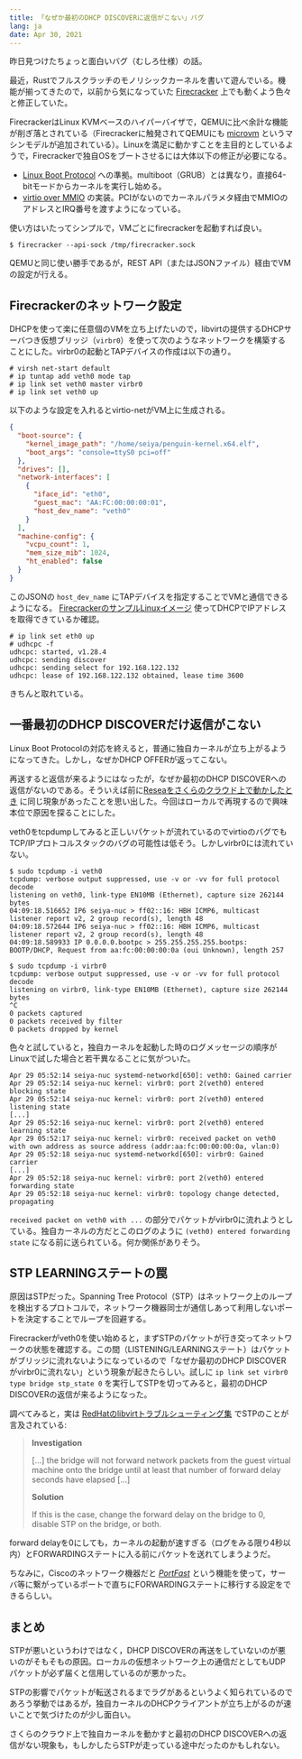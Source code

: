```yaml
---
title: 「なぜか最初のDHCP DISCOVERに返信がこない」バグ
lang: ja
date: Apr 30, 2021
---
```


昨日見つけたちょっと面白いバグ（むしろ仕様）の話。

最近，Rustでフルスクラッチのモノリシックカーネルを書いて遊んでいる。機能が揃ってきたので，以前から気になっていた [Firecracker](https://firecracker-microvm.github.io/) 上でも動くよう色々と修正していた。

FirecrackerはLinux KVMベースのハイパーバイザで，QEMUに比べ余計な機能が削ぎ落とされている（Firecrackerに触発されてQEMUにも [microvm](https://github.com/bonzini/qemu/blob/master/docs/microvm.rst) というマシンモデルが追加されている）。Linuxを満足に動かすことを主目的としているようで，Firecrackerで独自OSをブートさせるには大体以下の修正が必要になる。

- [Linux Boot Protocol](https://www.kernel.org/doc/html/latest/x86/boot.html) への準拠。multiboot（GRUB）とは異なり，直接64-bitモードからカーネルを実行し始める。
- [virtio over MMIO](https://docs.oasis-open.org/virtio/virtio/v1.1/csprd01/virtio-v1.1-csprd01.html#x1-1440002) の実装。PCIがないのでカーネルパラメタ経由でMMIOのアドレスとIRQ番号を渡すようになっている。


使い方はいたってシンプルで，VMごとにfirecrackerを起動すれば良い。

```
$ firecracker --api-sock /tmp/firecracker.sock 
```

QEMUと同じ使い勝手であるが，REST API（またはJSONファイル）経由でVMの設定が行える。

## Firecrackerのネットワーク設定
DHCPを使って楽に任意個のVMを立ち上げたいので，libvirtの提供するDHCPサーバつき仮想ブリッジ（`virbr0`）を使って次のようなネットワークを構築することにした。virbr0の起動とTAPデバイスの作成は以下の通り。

```
# virsh net-start default
# ip tuntap add veth0 mode tap
# ip link set veth0 master virbr0
# ip link set veth0 up
```

以下のような設定を入れるとvirtio-netがVM上に生成される。

```json
{
  "boot-source": {
    "kernel_image_path": "/home/seiya/penguin-kernel.x64.elf",
    "boot_args": "console=ttyS0 pci=off"
  },
  "drives": [],
  "network-interfaces": [
    {
      "iface_id": "eth0",
      "guest_mac": "AA:FC:00:00:00:01",
      "host_dev_name": "veth0"
    }
  ],
  "machine-config": {
    "vcpu_count": 1,
    "mem_size_mib": 1024,
    "ht_enabled": false
  }
}
```

このJSONの `host_dev_name` にTAPデバイスを指定することでVMと通信できるようになる。
[FirecrackerのサンプルLinuxイメージ](https://github.com/firecracker-microvm/firecracker/blob/main/docs/getting-started.md#running-firecracker) 使ってDHCPでIPアドレスを取得できているか確認。

```
# ip link set eth0 up
# udhcpc -f
udhcpc: started, v1.28.4
udhcpc: sending discover
udhcpc: sending select for 192.168.122.132
udhcpc: lease of 192.168.122.132 obtained, lease time 3600
```

きちんと取れている。

## 一番最初のDHCP DISCOVERだけ返信がこない
Linux Boot Protocolの対応を終えると，普通に独自カーネルが立ち上がるようになってきた。しかし，なぜかDHCP OFFERが返ってこない。

再送すると返信が来るようにはなったが，なぜか最初のDHCP DISCOVERへの返信がないのである。そういえば前に[Reseaをさくらのクラウド上で動かしたとき](https://seiya.me/writing-a-microkernel-from-scratch) に同じ現象があったことを思い出した。今回はローカルで再現するので興味本位で原因を探ることにした。

veth0をtcpdumpしてみると正しいパケットが流れているのでvirtioのバグでもTCP/IPプロトコルスタックのバグの可能性は低そう。しかしvirbr0には流れていない。

```
$ sudo tcpdump -i veth0
tcpdump: verbose output suppressed, use -v or -vv for full protocol decode
listening on veth0, link-type EN10MB (Ethernet), capture size 262144 bytes
04:09:18.516652 IP6 seiya-nuc > ff02::16: HBH ICMP6, multicast listener report v2, 2 group record(s), length 48
04:09:18.572644 IP6 seiya-nuc > ff02::16: HBH ICMP6, multicast listener report v2, 2 group record(s), length 48
04:09:18.589933 IP 0.0.0.0.bootpc > 255.255.255.255.bootps: BOOTP/DHCP, Request from aa:fc:00:00:00:0a (oui Unknown), length 257
```

```
$ sudo tcpdump -i virbr0
tcpdump: verbose output suppressed, use -v or -vv for full protocol decode
listening on virbr0, link-type EN10MB (Ethernet), capture size 262144 bytes
^C
0 packets captured
0 packets received by filter
0 packets dropped by kernel
```

色々と試していると，独自カーネルを起動した時のログメッセージの順序がLinuxで試した場合と若干異なることに気がついた。

```
Apr 29 05:52:14 seiya-nuc systemd-networkd[650]: veth0: Gained carrier
Apr 29 05:52:14 seiya-nuc kernel: virbr0: port 2(veth0) entered blocking state
Apr 29 05:52:14 seiya-nuc kernel: virbr0: port 2(veth0) entered listening state
[...]
Apr 29 05:52:16 seiya-nuc kernel: virbr0: port 2(veth0) entered learning state
Apr 29 05:52:17 seiya-nuc kernel: virbr0: received packet on veth0 with own address as source address (addr:aa:fc:00:00:00:0a, vlan:0)
Apr 29 05:52:18 seiya-nuc systemd-networkd[650]: virbr0: Gained carrier
[...]
Apr 29 05:52:18 seiya-nuc kernel: virbr0: port 2(veth0) entered forwarding state
Apr 29 05:52:18 seiya-nuc kernel: virbr0: topology change detected, propagating
```

`received packet on veth0 with ...` の部分でパケットがvirbr0に流れようとしている。独自カーネルの方だとこのログのように `(veth0) entered forwarding state` になる前に送られている。何か関係がありそう。

## STP LEARNINGステートの罠
原因はSTPだった。Spanning Tree Protocol（STP）はネットワーク上のループを検出するプロトコルで，ネットワーク機器同士が通信しあって利用しないポートを決定することでループを回避する。

Firecrackerがveth0を使い始めると，まずSTPのパケットが行き交ってネットワークの状態を確認する。この間（LISTENING/LEARNINGステート）はパケットがブリッジに流れないようになっているので「なぜか最初のDHCP DISCOVERがvirbr0に流れない」という現象が起きたらしい。試しに `ip link set virbr0 type bridge stp_state 0` を実行してSTPを切ってみると，最初のDHCP DISCOVERの返信が来るようになった。


調べてみると，実は [RedHatのlibvirtトラブルシューティング集](https://access.redhat.com/documentation/en-us/red_hat_enterprise_linux/7/html/virtualization_deployment_and_administration_guide/sect-troubleshooting-common_libvirt_errors_and_troubleshooting) でSTPのことが言及されている:

> **Investigation**
>
> [...] the bridge will not forward network packets from the guest virtual machine onto the bridge until at least that number of forward delay seconds have elapsed [...]
>
> **Solution**
>
> If this is the case, change the forward delay on the bridge to 0, disable STP on the bridge, or both.

forward delayを0にしても，カーネルの起動が速すぎる（ログをみる限り4秒以内）とFORWARDINGステートに入る前にパケットを送れてしまうようだ。

ちなみに，Ciscoのネットワーク機器だと [*PortFast*](https://www.cisco.com/cisco/web/support/JP/docs/SW/LANSWT-Core/CAT6500SWT/CG/004/stp_enha.html#pgfId-1052988) という機能を使って，サーバ等に繋がっているポートで直ちにFORWARDINGステートに移行する設定をできるらしい。

## まとめ
STPが悪いというわけではなく，DHCP DISCOVERの再送をしていないのが悪いのがそもそもの原因。ローカルの仮想ネットワーク上の通信だとしてもUDPパケットが必ず届くと信用しているのが悪かった。

STPの影響でパケットが転送されるまでラグがあるというよく知られているのであろう挙動ではあるが，独自カーネルのDHCPクライアントが立ち上がるのが速いことで気づけたのが少し面白い。

さくらのクラウド上で独自カーネルを動かすと最初のDHCP DISCOVERへの返信がない現象も，もしかしたらSTPが走っている途中だったのかもしれない。
